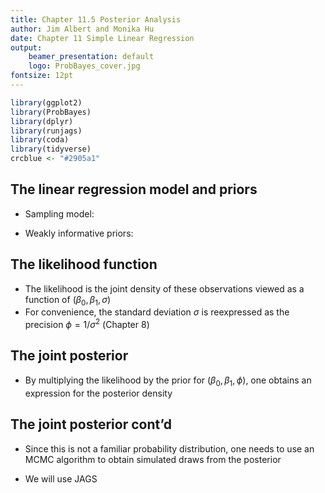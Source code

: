 ```yaml
---
title: Chapter 11.5 Posterior Analysis
author: Jim Albert and Monika Hu
date: Chapter 11 Simple Linear Regression
output: 
    beamer_presentation: default
    logo: ProbBayes_cover.jpg
fontsize: 12pt
---
```


```r
library(ggplot2)
library(ProbBayes)
library(dplyr)
library(runjags)
library(coda)
library(tidyverse)
crcblue <- "#2905a1"
```

## The linear regression model and priors
- Sampling model:
\begin{equation}
Y_i \mid \mu_i, \sigma \overset{ind}{\sim} \textrm{Normal}(\mu_i, \sigma)
\end{equation}

- Weakly informative priors:
\begin{eqnarray}
\beta_0 &\sim& \textrm{Normal}(\mu_0, s_0) \\
\beta_1 &\sim& \textrm{Normal}(\mu_1, s_1)
\end{eqnarray}

\begin{equation}
\phi = 1/\sigma^2 \sim \textrm{Gamma}(1, 1)
\end{equation}

## The likelihood function
- The likelihood is the joint density of these observations viewed as a function of $(\beta_0, \beta_1, \sigma)$  
- For convenience, the standard deviation $\sigma$ is reexpressed as the precision $\phi = 1 / \sigma^2$ (Chapter 8)

\begin{eqnarray}
L(\beta_0, \beta_1, \phi) &= & \prod_{i=1}^n \left[\frac{\sqrt{\phi}}{\sqrt{2 \pi}}
\exp\left\{-\frac{\phi}{2}(y_i - \beta_0 - \beta_1 x_i)^2\right\}\right]
 \nonumber \\
& \propto & \phi^{\frac{n}{2}} \exp\left\{-\frac{\phi}{2}\sum_{i=1}^n (y_i - \beta_0 - \beta_1 x_i)^2\right\} 
\end{eqnarray}

## The joint posterior

- By multiplying the likelihood by the prior for $(\beta_0, \beta_1, \phi)$, one obtains an expression for the posterior density

\pause

\begin{eqnarray}
\pi(\beta_0, \beta_1, \phi \mid y_1, \cdots, y_n) &\propto & \phi^{\frac{n}{2}} \exp\left\{-\frac{\phi}{2}\sum_{i=1}^n (y_i - \beta_0 - \beta_1 x_i)^2\right\} \nonumber \\
 & \times & \exp\left\{-\frac{1}{2 s_0^2}(\beta_0 - \mu_0)^2\right\} \nonumber \\
 & & \exp\left\{-\frac{1}{2 s_1^2}(\beta_1 - \mu_1)^2\right\} \nonumber \\ 
& \times & \phi^{a-1} \exp(-b \phi) 
\end{eqnarray}



## The joint posterior cont'd

- Since this is not a familiar probability distribution, one needs to use an MCMC algorithm to obtain simulated draws from the posterior

- We will use JAGS
